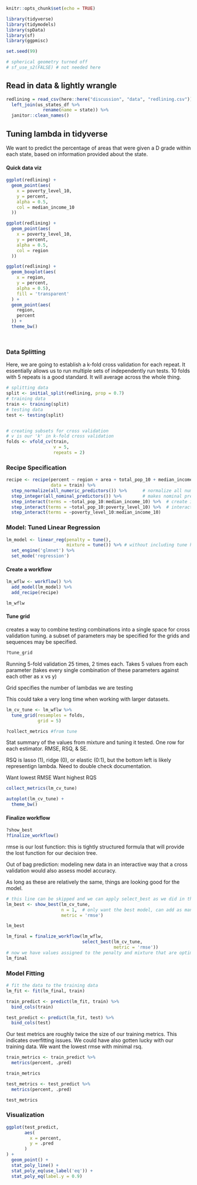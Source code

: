 ```r
knitr::opts_chunk$set(echo = TRUE)

library(tidyverse)
library(tidymodels)
library(spData)
library(sf)
library(ggpmisc)

set.seed(99)

# spherical geometry turned off
# sf_use_s2(FALSE) # not needed here
```

## Read in data & lightly wrangle
```r
redlining = read_csv(here::here("discussion", "data", "redlining.csv")) %>% 
  left_join(us_states_df %>% 
              rename(name = state)) %>% 
  janitor::clean_names()
```
## Tuning lambda in tidyverse

We want to predict the percentage of areas that were given a D grade within each state, based on information provided about the state. 

#### Quick data viz
```r
ggplot(redlining) +
  geom_point(aes(
    x = poverty_level_10,
    y = percent,
    alpha = 0.5,
    col = median_income_10
  ))
```

```r
ggplot(redlining) +
  geom_point(aes(
    x = poverty_level_10,
    y = percent,
    alpha = 0.5,
    col = region
  ))
```

```r
ggplot(redlining) +
  geom_boxplot(aes(
    x = region,
    y = percent,
    alpha = 0.5),
    fill = 'transparent'
  ) +
  geom_point(aes(
    region,
    percent
  )) +
  theme_bw()
```

```r

```

```r

```

### Data Splitting

Here, we are going to establish a k-fold cross validation for each repeat. It essentially allows us to run multiple sets of independently run tests. 10 folds with 5 repeats is a good standard. It will average across the whole thing.
```r
# splitting data
split <- initial_split(redlining, prop = 0.7)
# training data
train <- training(split)
# testing data
test <- testing(split)


# creating subsets for cross validation
# v is our 'k' in k-fold cross validation
folds <- vfold_cv(train,
                  v = 5,
                  repeats = 2)
```

### Recipe Specification

```r
recipe <- recipe(percent ~ region + area + total_pop_10 + median_income_10 + poverty_level_10, 
                 data = train) %>%
  step_normalize(all_numeric_predictors()) %>%      # normalize all numeric predictors
  step_integer(all_nominal_predictors()) %>%        # makes nominal predictor as integer
  step_interact(terms = ~total_pop_10:median_income_10) %>%  # create interactions between these terms total pop and med income 2010
  step_interact(terms = ~total_pop_10:poverty_level_10) %>%  # interactions for these variables
  step_interact(terms = ~poverty_level_10:median_income_10) 
```

### Model: Tuned Linear Regression

```r
lm_model <- linear_reg(penalty = tune(),
                       mixture = tune()) %>% # without including tune here is a typical model set up without lambda tuning parameters
  set_engine('glmnet') %>% 
  set_mode('regression')         

```
#### Create a workflow
```r
lm_wflw <- workflow() %>% 
  add_model(lm_model) %>% 
  add_recipe(recipe)

lm_wflw
```
#### Tune grid 
creates a way to combine testing combinations into a single space for cross validation tuning. a subset of parameters may be specified for the grids and sequences may be specified.
```r
?tune_grid
```

Running 5-fold validation 25 times, 2 times each.
Takes 5 values from each parameter (takes every single combination of these parameters against each other as x vs y)

Grid specifies the number of lambdas we are testing

This could take a very long time when working with larger datasets.
```r
lm_cv_tune <- lm_wflw %>% 
  tune_grid(resamples = folds,
            grid = 5)
```

```r
?collect_metrics #from tune
```

Stat summary of the values from mixture and tuning it tested. One row for each estimator. RMSE, RSQ, & SE.

RSQ is lasso (1), ridge (0), or elastic (0:1), but the bottom left is likely representign lambda. Need to double check documentation.

Want lowest RMSE
Want highest RQS
```r
collect_metrics(lm_cv_tune)
```

```r
autoplot(lm_cv_tune) +
  theme_bw()
```

#### Finalize workflow

```r
?show_best
?finalize_workflow()
```


rmse is our lost function: this is tightly structured formula that will provide the lost function for our decision tree.

Out of bag prediction: modeling new data in an interactive way that a cross validation would also assess model accuracy.

As long as these are relatively the same, things are looking good for the model.
```r
# this line can be skipped and we can apply select_best as we did in the lm_final
lm_best <- show_best(lm_cv_tune, 
                     n = 1,  # only want the best model, can add as many as we want
                     metric = 'rmse')    

lm_best

lm_final = finalize_workflow(lm_wflw,
                             select_best(lm_cv_tune,
                                         metric = 'rmse'))
# now we have values assigned to the penalty and mixture that are optimally tuned for our model
lm_final
```
### Model Fitting

```r
# fit the data to the training data
lm_fit <- fit(lm_final, train)
```

```r
train_predict <- predict(lm_fit, train) %>% 
  bind_cols(train)

test_predict <- predict(lm_fit, test) %>% 
  bind_cols(test)
```

Our test metrics are roughly twice the size of our training metrics. This indicates overfitting issues. We could have also gotten lucky with our training data. We want the lowest rmse with minimal rsq.

```r
train_metrics <- train_predict %>% 
  metrics(percent, .pred)

train_metrics

test_metrics <- test_predict %>% 
  metrics(percent, .pred)

test_metrics
```

### Visualization

```r
ggplot(test_predict,
       aes(
         x = percent,
         y = .pred
       )
) +
  geom_point() +
  stat_poly_line() +
  stat_poly_eq(use_label('eq')) +
  stat_poly_eq(label.y = 0.9)
```

